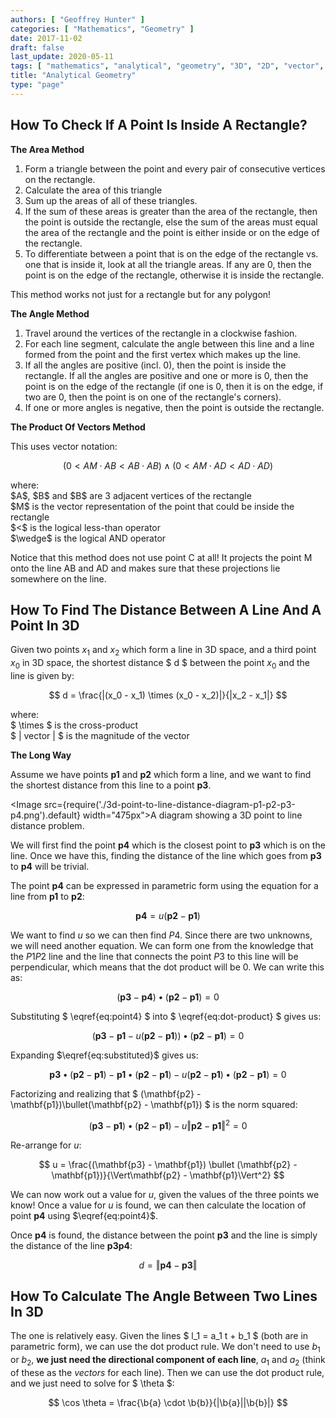 ```yaml
---
authors: [ "Geoffrey Hunter" ]
categories: [ "Mathematics", "Geometry" ]
date: 2017-11-02
draft: false
last_update: 2020-05-11
tags: [ "mathematics", "analytical", "geometry", "3D", "2D", "vector", "line", "plane", "point", "dot product", "cross product", "rectangle", "distance" ]
title: "Analytical Geometry"
type: "page"
---
```


## How To Check If A Point Is Inside A Rectangle?

**The Area Method**

1. Form a triangle between the point and every pair of consecutive vertices on the rectangle.
2. Calculate the area of this triangle
3. Sum up the areas of all of these triangles.
4. If the sum of these areas is greater than the area of the rectangle, then the point is outside the rectangle, else the sum of the areas must equal the area of the rectangle and the point is either inside or on the edge of the rectangle.
5. To differentiate between a point that is on the edge of the rectangle vs. one that is inside it, look at all the triangle areas. If any are 0, then the point is on the edge of the rectangle, otherwise it is inside the rectangle.

This method works not just for a rectangle but for any polygon!

**The Angle Method**

1. Travel around the vertices of the rectangle in a clockwise fashion.
2. For each line segment, calculate the angle between this line and a line formed from the point and the first vertex which makes up the line.
3. If all the angles are positive (incl. 0), then the point is inside the rectangle. If all the angles are positive and one or more is 0, then the point is on the edge of the rectangle (if one is 0, then it is on the edge, if two are 0, then the point is on one of the rectangle's corners).
4. If one or more angles is negative, then the point is outside the rectangle.

**The Product Of Vectors Method**

This uses vector notation:

$$ (0 < AM \cdot AB < AB \cdot AB) \wedge (0 < AM \cdot AD < AD \cdot AD) $$

<p className="centered">where:<br/>
$A$, $B$ and $B$ are 3 adjacent vertices of the rectangle<br/>
$M$ is the vector representation of the point that could be inside the rectangle<br/>
$<$ is the logical less-than operator<br/>
$\wedge$ is the logical AND operator<br/></p>

Notice that this method does not use point C at all! It projects the point M onto the line AB and AD and makes sure that these projections lie somewhere on the line.

## How To Find The Distance Between A Line And A Point In 3D

Given two points $x_1$ and $x_2$ which form a line in 3D space, and a third point $x_0$ in 3D space, the shortest distance $ d $ between the point $x_0$ and the line is given by:

$$ d = \frac{|(x_0 - x_1) \times (x_0 - x_2)|}{|x_2 - x_1|} $$

<p class="centered">where:<br/>
$ \times $ is the cross-product<br/>
$ | vector | $ is the magnitude of the vector<br/></p>

**The Long Way**

Assume we have points $\mathbf{p1}$ and $\mathbf{p2}$ which form a line, and we want to find the shortest distance from this line to a point $\mathbf{p3}$.

<Image src={require('./3d-point-to-line-distance-diagram-p1-p2-p3-p4.png').default} width="475px">A diagram showing a 3D point to line distance problem.</Image>

We will first find the point $\mathbf{p4}$ which is the closest point to $\mathbf{p3}$ which is on the line. Once we have this, finding the distance of the line which goes from $\mathbf{p3}$ to $\mathbf{p4}$ will be trivial.

The point $\mathbf{p4}$ can be expressed in parametric form using the equation for a line from $\mathbf{p1}$ to $\mathbf{p2}$:

$$ \mathbf{p4} = u(\mathbf{p2} - \mathbf{p1}) \label{eq:point4} \tag{1} $$

We want to find $u$ so we can then find $P4$. Since there are two unknowns, we will need another equation. We can form one from the knowledge that the $P1 P2$ line and the line that connects the point $P3$ to this line will be perpendicular, which means that the dot product will be 0. We can write this as:

$$ \begin{equation} (\mathbf{p3} - \mathbf{p4}) \bullet (\mathbf{p2} - \mathbf{p1}) = 0 \label{eq:dot-product} \tag{2} \end{equation}$$

Substituting $ \eqref{eq:point4} $ into $ \eqref{eq:dot-product} $ gives us:

$$ (\mathbf{p3} - \mathbf{p1} - u(\mathbf{p2} - \mathbf{p1})) \bullet (\mathbf{p2} - \mathbf{p1}) = 0 \label{eq:substituted} \tag{3} $$

Expanding $\eqref{eq:substituted}$ gives us:

$$ \mathbf{p3} \bullet (\mathbf{p2} - \mathbf{p1}) - \mathbf{p1} \bullet (\mathbf{p2} - \mathbf{p1}) - u(\mathbf{p2} - \mathbf{p1})\bullet(\mathbf{p2} - \mathbf{p1}) = 0 $$

Factorizing and realizing that $ (\mathbf{p2} - \mathbf{p1})\bullet(\mathbf{p2} - \mathbf{p1}) $ is the norm squared:

$$ (\mathbf{p3} - \mathbf{p1}) \bullet (\mathbf{p2} - \mathbf{p1}) - u\Vert\mathbf{p2} - \mathbf{p1}\Vert^2 = 0 $$

Re-arrange for $u$:

$$ u = \frac{(\mathbf{p3} - \mathbf{p1}) \bullet (\mathbf{p2} - \mathbf{p1})}{\Vert\mathbf{p2} - \mathbf{p1}\Vert^2} $$

We can now work out a value for $u$, given the values of the three points we know! Once a value for $u$ is found, we can then calculate the location of point $\mathbf{p4}$ using $\eqref{eq:point4}$.

Once $\mathbf{p4}$ is found, the distance between the point $\mathbf{p3}$ and the line is simply the distance of the line $\mathbf{p3p4}$:

$$ d = \Vert\mathbf{p4} - \mathbf{p3}\Vert $$

## How To Calculate The Angle Between Two Lines In 3D

The one is relatively easy. Given the lines $ l_1 = a_1 t + b_1  $ (both are in parametric form), we can use the dot product rule. We don't need to use $`b_1`$ or $b_2$, **we just need the directional component of each line**, $a_1$ and $a_2$ (think of these as the _vectors_ for each line). Then we can use the dot product rule, and we just need to solve for $ \theta $:

$$ \cos \theta = \frac{\b{a} \cdot \b{b}}{|\b{a}||\b{b}|} $$


